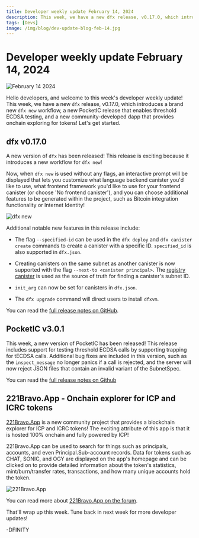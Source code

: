 ```yaml
---
title: Developer weekly update February 14, 2024
description: This week, we have a new dfx release, v0.17.0, which introduces a brand new `dfx new` workflow, a new PocketIC release that enables threshold ECDSA testing, and a new community-developed dapp that provides onchain exploring for tokens!
tags: [Devs]
image: /img/blog/dev-update-blog-feb-14.jpg
---
```


# Developer weekly update February 14, 2024

![February 14 2024](../../static/img/blog/dev-update-blog-feb-14.jpg)

Hello developers, and welcome to this week's developer weekly update! This week, we have a new `dfx` release, v0.17.0, which introduces a brand new `dfx new` workflow, a new PocketIC release that enables threshold ECDSA testing, and a new community-developed dapp that provides onchain exploring for tokens! Let's get started.

## dfx v0.17.0

A new version of `dfx` has been released! This release is exciting because it introduces a new workflow for `dfx new`!

Now, when `dfx new` is used without any flags, an interactive prompt will be displayed that lets you customize what language backend canister you'd like to use, what frontend framework you'd like to use for your frontend canister (or choose 'No frontend canister'), and you can choose additional features to be generated within the project, such as Bitcoin integration functionality or Internet Identity!

![dfx new](../../static/img/blog/dfx-new.gif)

Additional notable new features in this release include:

- The flag `--specified-id` can be used in the `dfx deploy` and `dfx canister create` commands to create a canister with a specific ID. `specified_id` is also supported in `dfx.json`.

- Creating canisters on the same subnet as another canister is now supported with the flag `--next-to <canister principal>`. The [registry canister](https://dashboard.internetcomputer.org/canister/rwlgt-iiaaa-aaaaa-aaaaa-cai#get_subnet_for_canister) is used as the source of truth for finding a canister's subnet ID.

- `init_arg` can now be set for canisters in `dfx.json`.

- The `dfx upgrade` command will direct users to install `dfxvm`.

You can read the [full release notes on GitHub](https://github.com/dfinity/sdk/releases/tag/0.17.0-beta.1).


## PocketIC v3.0.1

This week, a new version of PocketIC has been released! This release includes support for testing threshold ECDSA calls by supporting trapping for tECDSA calls. Additional bug fixes are included in this version, such as the `inspect_message` no longer panics if a call is rejected, and the server will now reject JSON files that contain an invalid variant of the SubnetSpec.

You can read the [full release notes on Github](https://github.com/dfinity/pocketic/releases/tag/3.0.1)

## 221Bravo.App - Onchain explorer for ICP and ICRC tokens

[221Bravo.App](https://221bravo.app/) is a new community project that provides a blockchain explorer for ICP and ICRC tokens! The exciting attribute of this app is that it is hosted 100% onchain and fully powered by ICP!

221Bravo.App can be used to search for things such as principals, accounts, and even Principal.Sub-account records. Data for tokens such as CHAT, SONIC, and OGY are displayed on the app's homepage and can be clicked on to provide detailed information about the token's statistics, mint/burn/transfer rates, transactions, and how many unique accounts hold the token.

![221Bravo.App](../../static/img/blog/221Bravo.png)

You can read more about [221Bravo.App on the forum](https://forum.dfinity.org/t/221bravo-a-fully-onchain-explorer-for-icp-tokens/27586).

That'll wrap up this week. Tune back in next week for more developer updates!

-DFINITY

